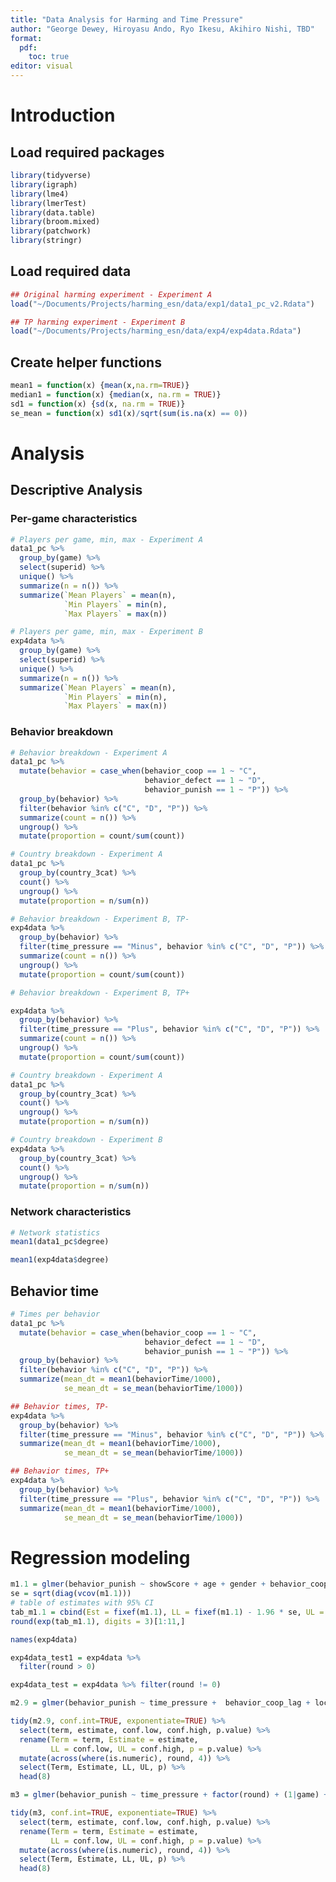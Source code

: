 ```yaml
---
title: "Data Analysis for Harming and Time Pressure"
author: "George Dewey, Hiroyasu Ando, Ryo Ikesu, Akihiro Nishi, TBD"
format: 
  pdf:
    toc: true
editor: visual
---
```


# Introduction

## Load required packages

```r
library(tidyverse)
library(igraph)
library(lme4)
library(lmerTest)
library(data.table)
library(broom.mixed)
library(patchwork)
library(stringr)
```

## Load required data

```r
## Original harming experiment - Experiment A
load("~/Documents/Projects/harming_esn/data/exp1/data1_pc_v2.Rdata")

## TP harming experiment - Experiment B
load("~/Documents/Projects/harming_esn/data/exp4/exp4data.Rdata")
```

## Create helper functions

```r
mean1 = function(x) {mean(x,na.rm=TRUE)}
median1 = function(x) {median(x, na.rm = TRUE)}
sd1 = function(x) {sd(x, na.rm = TRUE)}
se_mean = function(x) sd1(x)/sqrt(sum(is.na(x) == 0))
```

# Analysis

## Descriptive Analysis

### Per-game characteristics

```r
# Players per game, min, max - Experiment A
data1_pc %>%
  group_by(game) %>%
  select(superid) %>%
  unique() %>%
  summarize(n = n()) %>%
  summarize(`Mean Players` = mean(n),
            `Min Players` = min(n),
            `Max Players` = max(n))
```
```r
# Players per game, min, max - Experiment B
exp4data %>%
  group_by(game) %>%
  select(superid) %>%
  unique() %>%
  summarize(n = n()) %>%
  summarize(`Mean Players` = mean(n),
            `Min Players` = min(n),
            `Max Players` = max(n))
```

### Behavior breakdown

```r
# Behavior breakdown - Experiment A
data1_pc %>%
  mutate(behavior = case_when(behavior_coop == 1 ~ "C",
                              behavior_defect == 1 ~ "D",
                              behavior_punish == 1 ~ "P")) %>%
  group_by(behavior) %>%
  filter(behavior %in% c("C", "D", "P")) %>%
  summarize(count = n()) %>%
  ungroup() %>%
  mutate(proportion = count/sum(count))
```

```r
# Country breakdown - Experiment A
data1_pc %>%
  group_by(country_3cat) %>%
  count() %>%
  ungroup() %>%
  mutate(proportion = n/sum(n))
```

```r
# Behavior breakdown - Experiment B, TP-
exp4data %>%
  group_by(behavior) %>%
  filter(time_pressure == "Minus", behavior %in% c("C", "D", "P")) %>%
  summarize(count = n()) %>%
  ungroup() %>%
  mutate(proportion = count/sum(count))
```
```r
# Behavior breakdown - Experiment B, TP+

exp4data %>%
  group_by(behavior) %>%
  filter(time_pressure == "Plus", behavior %in% c("C", "D", "P")) %>%
  summarize(count = n()) %>%
  ungroup() %>%
  mutate(proportion = count/sum(count))
```

```r
# Country breakdown - Experiment A
data1_pc %>%
  group_by(country_3cat) %>%
  count() %>%
  ungroup() %>%
  mutate(proportion = n/sum(n))
```

```r
# Country breakdown - Experiment B
exp4data %>%
  group_by(country_3cat) %>%
  count() %>%
  ungroup() %>%
  mutate(proportion = n/sum(n))
```

### Network characteristics

```r
# Network statistics
mean1(data1_pc$degree)

mean1(exp4data$degree)
```

## Behavior time

```r
# Times per behavior
data1_pc %>%
  mutate(behavior = case_when(behavior_coop == 1 ~ "C",
                              behavior_defect == 1 ~ "D",
                              behavior_punish == 1 ~ "P")) %>%
  group_by(behavior) %>%
  filter(behavior %in% c("C", "D", "P")) %>%
  summarize(mean_dt = mean1(behaviorTime/1000),
            se_mean_dt = se_mean(behaviorTime/1000))
```

```r
## Behavior times, TP-
exp4data %>%
  group_by(behavior) %>%
  filter(time_pressure == "Minus", behavior %in% c("C", "D", "P")) %>%
  summarize(mean_dt = mean1(behaviorTime/1000),
            se_mean_dt = se_mean(behaviorTime/1000))
```

```r
## Behavior times, TP+
exp4data %>%
  group_by(behavior) %>%
  filter(time_pressure == "Plus", behavior %in% c("C", "D", "P")) %>%
  summarize(mean_dt = mean1(behaviorTime/1000),
            se_mean_dt = se_mean(behaviorTime/1000))
```

# Regression modeling

```r
m1.1 = glmer(behavior_punish ~ showScore + age + gender + behavior_coop_lag + local_rate_coop_lag + behavior_punish_lag + local_rate_punish_lag + cPayoffS_lag + degree_lag + happ_lag+ factor(round) + (1|game) + (1|superid), data = data1_pc, family = binomial, nAGQ=0, control = glmerControl(optimizer = c("bobyqa"), optCtrl=list(maxfun=2e5), calc.derivs=FALSE))
se = sqrt(diag(vcov(m1.1)))
# table of estimates with 95% CI
tab_m1.1 = cbind(Est = fixef(m1.1), LL = fixef(m1.1) - 1.96 * se, UL = fixef(m1.1) + 1.96 * se)
round(exp(tab_m1.1), digits = 3)[1:11,]
```
```r
names(exp4data)

exp4data_test1 = exp4data %>%
  filter(round > 0)

exp4data_test = exp4data %>% filter(round != 0)

m2.9 = glmer(behavior_punish ~ time_pressure +  behavior_coop_lag + local_rate_coop_lag + behavior_punish_lag + local_rate_punish_lag + cPayoffS_lag + degree_lag + factor(round) + (1|game) + (1|superid),  data = exp4data_test1, family = binomial, nAGQ=0, control = glmerControl(optimizer = c("bobyqa"), optCtrl=list(maxfun=2e5), calc.derivs=FALSE))

tidy(m2.9, conf.int=TRUE, exponentiate=TRUE) %>%
  select(term, estimate, conf.low, conf.high, p.value) %>%
  rename(Term = term, Estimate = estimate, 
         LL = conf.low, UL = conf.high, p = p.value) %>%
  mutate(across(where(is.numeric), round, 4)) %>%
  select(Term, Estimate, LL, UL, p) %>%
  head(8) 
```

```r
m3 = glmer(behavior_punish ~ time_pressure + factor(round) + (1|game) + (1|superid),  data = exp4data_test1, family = binomial, nAGQ=0, control = glmerControl(optimizer = c("bobyqa"), optCtrl=list(maxfun=2e5), calc.derivs=FALSE))

tidy(m3, conf.int=TRUE, exponentiate=TRUE) %>%
  select(term, estimate, conf.low, conf.high, p.value) %>%
  rename(Term = term, Estimate = estimate, 
         LL = conf.low, UL = conf.high, p = p.value) %>%
  mutate(across(where(is.numeric), round, 4)) %>%
  select(Term, Estimate, LL, UL, p) %>%
  head(8) 
```
